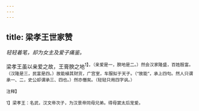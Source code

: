 ```yaml
---
---
---
```

title: 梁孝王世家赞
---



*轻轻着笔，却为女主及爱子痛鉴。*

梁孝王虽以亲爱之故，王膏腴之地<sup>1】，（亲爱是一，腴地是二。）然会汉家隆盛，百姓殷富。（汉隆是三，民富是四。）故能植其财货，广宫室，车服拟于天子。（“故能”，承上四句。然人只谓承一、二，史公却谓承三、四也。）然亦僭矣。（轻轻只用四字讽。）

<sup>注释】

<sup>1】梁孝王：名武，汉文帝次子，为汉景帝同母兄弟。得母窦太后宠爱。